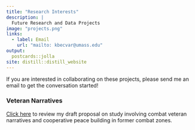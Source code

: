 ```yaml
---
title: "Research Interests"
description: |
  Future Research and Data Projects 
image: "projects.png"
links:
  - label: Email
    url: "mailto: kbecvar@umass.edu"
output:
  postcards::jolla
site: distill::distill_website  
---
```



If you are interested in collaborating on these projects, please send me an email to get the conversation started!

### Veteran Narratives

[Click here](data/pdfs/Veteran Narratives Research Proposal.pdf){target="_blank"} to review my draft proposal on study involving combat veteran narratives and cooperative peace building in former combat zones.




